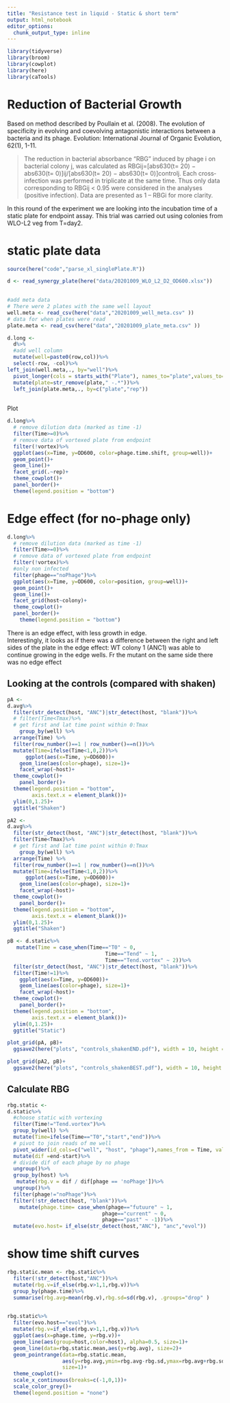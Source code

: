 ```yaml
---
title: "Resistance test in liquid - Static & short term"
output: html_notebook
editor_options: 
  chunk_output_type: inline
---
```


```r
library(tidyverse)
library(broom)
library(cowplot)
library(here)
library(caTools)
```

# Reduction of Bacterial Growth 
Based on method described by Poullain et al. (2008). The evolution of specificity in evolving and coevolving antagonistic interactions between a bacteria and its phage. Evolution: International Journal of Organic Evolution, 62(1), 1-11.

>  The reduction in bacterial absorbance “RBG” induced by phage i on bacterial colony j, was calculated as RBGij=[abs630(t= 20) − abs630(t= 0)]ij/[abs630(t= 20) − abs630(t= 0)]controlj. Each cross‐infection was performed in triplicate at the same time. Thus only data corresponding to RBGij < 0.95 were considered in the analyses (positive infection). Data are presented as 1 – RBGi for more clarity.  


In this round of the experiment we are looking into the incubation time of a static plate for endpoint assay. This trial was carried out using colonies from WLO-L2 veg from T=day2.


# static plate data
```r
source(here("code","parse_xl_singlePlate.R"))

d <- read_synergy_plate(here("data/20201009_WLO_L2_D2_OD600.xlsx"))
  

#add meta data
# There were 2 plates with the same well layout
well.meta <- read_csv(here("data","20201009_well_meta.csv" ))
# data for when plates were read
plate.meta <- read_csv(here("data","20201009_plate_meta.csv" ))

d.long <- 
  d%>%
  #add well column
  mutate(well=paste0(row,col))%>%
  select(-row, -col)%>%
left_join(well.meta,., by="well")%>%
  pivot_longer(cols = starts_with("Plate"), names_to="plate",values_to="OD600")%>%
  mutate(plate=str_remove(plate," -.*"))%>%
  left_join(plate.meta,., by=c("plate","rep"))
  


```

Plot
```r
d.long%>%
  # remove dilution data (marked as time -1)
  filter(Time>=0)%>%
  # remove data of vortexed plate from endpoint
  filter(!vortex)%>%
  ggplot(aes(x=Time, y=OD600, color=phage.time.shift, group=well))+
  geom_point()+
  geom_line()+
  facet_grid(.~rep)+
  theme_cowplot()+
  panel_border()+
  theme(legend.position = "bottom")
```


<!-- Stopped here -->

# Edge effect (for no-phage only)
```r

d.long%>%
  # remove dilution data (marked as time -1)
  filter(Time>=0)%>%
  # remove data of vortexed plate from endpoint
  filter(!vortex)%>%
  #only non infected
  filter(phage=="noPhage")%>%
  ggplot(aes(x=Time, y=OD600, color=position, group=well))+
  geom_point()+
  geom_line()+
  facet_grid(host~colony)+
  theme_cowplot()+
  panel_border()+
    theme(legend.position = "bottom")
```

There is an edge effect, with less growth in edge.  
Interestingly, it looks as if there was a difference between the right and left sides of the plate in the edge effect: WT colony 1 (ANC1)  was able to continue growing in the edge wells. Fr the mutant on the same side there was no edge effect 



## Looking at the controls (compared with shaken)
```r
pA <- 
d.avg%>%
  filter(str_detect(host, "ANC")|str_detect(host, "blank"))%>%
  # filter(Time<Tmax)%>%
  # get first and lat time point within 0:Tmax
    group_by(well) %>%
  arrange(Time) %>%
  filter(row_number()==1 | row_number()==n())%>%
  mutate(Time=ifelse(Time<1,0,2))%>%
      ggplot(aes(x=Time, y=OD600))+
    geom_line(aes(color=phage), size=1)+
    facet_wrap(~host)+
  theme_cowplot()+
    panel_border()+
  theme(legend.position = "bottom",
        axis.text.x = element_blank())+
  ylim(0,1.25)+
  ggtitle("Shaken")

pA2 <- 
d.avg%>%
  filter(str_detect(host, "ANC")|str_detect(host, "blank"))%>%
  filter(Time<Tmax)%>%
  # get first and lat time point within 0:Tmax
    group_by(well) %>%
  arrange(Time) %>%
  filter(row_number()==1 | row_number()==n())%>%
  mutate(Time=ifelse(Time<1,0,2))%>%
      ggplot(aes(x=Time, y=OD600))+
    geom_line(aes(color=phage), size=1)+
    facet_wrap(~host)+
  theme_cowplot()+
    panel_border()+
  theme(legend.position = "bottom",
        axis.text.x = element_blank())+
  ylim(0,1.25)+
  ggtitle("Shaken")

pB <- d.static%>%
   mutate(Time = case_when(Time=="T0" ~ 0,
                                Time=="Tend" ~ 1,
                                Time=="Tend.vortex" ~ 2))%>%
  filter(str_detect(host, "ANC")|str_detect(host, "blank"))%>%
  filter(Time!=1)%>%
    ggplot(aes(x=Time, y=OD600))+
    geom_line(aes(color=phage), size=1)+
    facet_wrap(~host)+
  theme_cowplot()+
    panel_border()+
  theme(legend.position = "bottom",
        axis.text.x = element_blank())+
  ylim(0,1.25)+
  ggtitle("Static")

plot_grid(pA, pB)+
  ggsave2(here("plots", "controls_shakenEND.pdf"), width = 10, height = 7)

plot_grid(pA2, pB)+
  ggsave2(here("plots", "controls_shakenBEST.pdf"), width = 10, height = 7)
```


## Calculate RBG
```r
rbg.static <-  
d.static%>%
  #choose static with vortexing
  filter(Time!="Tend.vortex")%>%
  group_by(well) %>%
  mutate(Time=ifelse(Time=="T0","start","end"))%>%
  # pivot to join reads of me well
  pivot_wider(id_cols=c("well", "host", "phage"),names_from = Time, values_from=OD600)%>%
  mutate(dif =end-start)%>%
  # divide dif of each phage by no phage
  ungroup()%>%
  group_by(host) %>%
   mutate(rbg.v = dif / dif[phage == 'noPhage'])%>%
  ungroup()%>%
  filter(phage!="noPhage")%>%
  filter(!str_detect(host, "blank"))%>%
    mutate(phage.time= case_when(phage=="futuure" ~ 1,
                               phage=="current" ~ 0,
                               phage=="past" ~ -1))%>%
  mutate(evo.host= if_else(str_detect(host,"ANC"), "anc","evol"))
```


# show time shift curves
```r
rbg.static.mean <- rbg.static%>%
  filter(!str_detect(host,"ANC"))%>%
  mutate(rbg.v=if_else(rbg.v>1,1,rbg.v))%>%
  group_by(phage.time)%>%
  summarise(rbg.avg=mean(rbg.v),rbg.sd=sd(rbg.v), .groups="drop" )
  

rbg.static%>%
  filter(evo.host=="evol")%>%
  mutate(rbg.v=if_else(rbg.v>1,1,rbg.v))%>%
  ggplot(aes(x=phage.time, y=rbg.v))+
  geom_line(aes(group=host,color=host), alpha=0.5, size=1)+
  geom_line(data=rbg.static.mean,aes(y=rbg.avg), size=2)+
  geom_pointrange(data=rbg.static.mean,
                  aes(y=rbg.avg,ymin=rbg.avg-rbg.sd,ymax=rbg.avg+rbg.sd),
                  size=1)+
  theme_cowplot()+
  scale_x_continuous(breaks=c(-1,0,1))+
  scale_color_grey()+
  theme(legend.position = "none")
```

<!-- * It seems like there is a phage contamination in a few of the control wells: A7, E7 and C12   -->
<!-- * Well H8 may have not recieved phage. -->
<!-- I will remove those wells:   -->
<!-- ```{r} -->
<!-- contam.wells <- c("A7", "E7" , "C12", "H8") -->
<!-- d <-  -->
<!--   d%>% -->
<!--   filter(!well %in%contam.wells) -->

<!-- meta <-  -->
<!--   meta%>% -->
<!--   filter(!well %in%contam.wells) -->
<!-- ``` -->




<!-- ## Calculating the viruence index  -->
<!-- Folowing Storms et. al.   -->
<!-- *1. establish limit of integration* -->
<!-- *"It is important to stress how the establishment of the limit of integration plays a significant role in the assessment of virulence. This limit should be set as the onset of stationary phase in the phage-free control. This provides a consistent reference for integration that can be easily identified for any phage–host system and restricts measurements to the period of cell growth—a necessary condition for productive infection for many phages.47 Moreover, it ensures that the range of the virulence measurements is well distributed, as discussed hereunder. In general, we recommend establishing the limit of integration as the time at which the slope of OD630 over time reaches ≤0.03 h."* -->

<!-- ### Determining the integration limit -->
<!-- Doing this can be done in 2 ways:   -->
<!-- A.using 'growthcurver' to find no-phage carying capacity (k) -->
<!-- ```{r} -->
<!-- library(growthcurver) -->

<!-- k.noPHI <-  -->
<!--   input[input$Time<8,]%>% -->
<!--   select(c("Time", meta$well[meta$phage=="noPHI"]))%>% -->
<!--   SummarizeGrowthByPlate(., bg_correct = "none")%>% -->
<!--   select("sample","k") -->
<!-- colnames(k.noPHI) <- c("well" ,"k")  -->


<!-- k.noPHI$Time.k <- NA -->
<!-- for(i in seq(k.noPHI$well)){ -->
<!--   w <- k.noPHI$well[i] -->
<!--   k <- k.noPHI$k[i] -->
<!--   tmp <-  -->
<!--     d%>% -->
<!--     filter(well==w) -->
<!--   k.noPHI$Time.k[i] <- -->
<!--     tmp$Time[which(tmp$OD600>k)[1]] -->

<!-- } -->
<!-- rm(tmp, i,w,k) -->
<!-- int.limit <- median(k.noPHI$Time.k, na.rm = TRUE) -->
<!-- int.limit -->
<!-- ``` -->

<!-- B. by visual inspection of plots   -->
<!-- First I will look at the change in OD over time. Storms et al. reccomend *establishing the limit of integration as the time at which the slope of OD630 over time reaches ≤0.03 h*   -->
<!-- ```{r} -->
<!-- time.diff <- diff(d$Time[1:2]) -->

<!-- d %>%  -->
<!--   filter(phage=="noPHI")%>% -->
<!--   split(.$well)%>%  -->
<!--   map_df("OD600")%>% -->
<!--   map_df(diff)%>% -->
<!--     map_df(function(x) x/time.diff)-> tmp -->

<!-- matplot(x= unique(d$Time)[-60],tmp, type="l", ylab = "OD/Time diff") -->
<!-- abline(h=0.03, col="red", lwd=3) -->
<!-- abline(v=c(1:floor(max(d$Time))), col="grey") -->

<!-- ``` -->

<!-- Both methods show that at integrating limit should be at ~ 4 hours. That is what I will set. How does that look?   -->
<!-- ```{r} -->
<!-- int.limit <- 4 -->

<!-- d%>% -->
<!--   filter(phage=="noPHI")%>% -->
<!--   filter(Time<int.limit)%>% -->
<!--   ggplot(aes(x=Time, y=OD600))+ -->
<!--   geom_line(data=filter(d,phage=="noPHI"), color="grey", size=1)+ -->
<!--   geom_line(aes(color=as.factor(dilution)), size=1)+ -->
<!--   # geom_hline(data=k.noPHI, aes(yintercept=k) )+ -->
<!--   facet_wrap(~well)+ -->
<!--   theme_cowplot()+ -->
<!--     theme(legend.position = "none") -->

<!-- ``` -->

<!-- not quite at stationery. Lets try an integration limit of T<5   -->
<!-- ```{r} -->
<!-- int.limit <- 5 -->

<!-- d%>% -->
<!--   filter(phage=="noPHI")%>% -->
<!--   filter(Time<int.limit)%>% -->
<!--   ggplot(aes(x=Time, y=OD600))+ -->
<!--   geom_line(data=filter(d,phage=="noPHI"), color="grey", size=1)+ -->
<!--   geom_line(aes(color=as.factor(dilution)), size=1)+ -->
<!--   # geom_hline(data=k.noPHI, aes(yintercept=k) )+ -->
<!--   facet_wrap(~well)+ -->
<!--   theme_cowplot()+ -->
<!--     theme(legend.position = "none") -->



<!-- ``` -->

<!-- I think that is better.   -->

<!-- ## Choosing the dilution range   -->
<!-- Need to make sure to use only dilutions in which all wells got phage.   -->
<!-- ```{r} -->
<!-- phage.vol <- 0.1 #ml -->
<!-- init.titer <- 1.5e11 #PFU/ml -->
<!-- max.dilut <- 1/(init.titer*phage.vol) -->
<!-- #-# verify visualy -->
<!-- d%>% -->
<!--   filter(host != "Blank")%>% -->
<!--   # filter(Time<int.limit)%>% -->
<!--   filter(phage!="noPHI")%>% -->
<!--   # filter(dilution<=max.dilut)%>% -->
<!--   ggplot(aes(x=Time, y=OD600))+ -->
<!--   geom_line(aes(color=well), size=1)+ -->
<!--   facet_grid(dilution~interaction(host, phage))+ -->
<!--   theme_cowplot()+ -->
<!--     theme(legend.position = "none") -->

<!-- ``` -->

<!-- All the dilutions can be used.  -->

<!-- ```{r} -->
<!-- # d%>% -->
<!-- #   filter(host != "Blank")%>% -->
<!-- #   # filter(Time<int.limit+1)%>% -->
<!-- #   # filter(phage!="noPHI")%>% -->
<!-- #   filter(dilution==1e-7 |dilution==1e-6 |dilution==1e-5)%>% -->
<!-- #   ggplot(aes(x=Time, y=OD600))+ -->
<!-- #   geom_line(aes(color=well), size=1)+ -->
<!-- #   facet_grid(dilution~interaction(host, phage))+ -->
<!-- #   theme_cowplot()+ -->
<!-- #     theme(legend.position = "none") -->
<!-- #  -->
<!-- # max.dilut <-1e-7 -->
<!-- ``` -->

<!-- Plot of lysis -->
<!-- ```{r} -->
<!-- d%>% -->
<!--   filter(host != "Blank")%>% -->
<!--   filter(dilution != "Blank")%>% -->
<!--   filter(Time<10)%>% -->
<!--   filter(!grepl("COL",dilution))%>% -->
<!--   # filter(phage!="noPHI")%>% -->
<!--   # filter(dilution<=max.dilut)%>% -->
<!--   ggplot(aes(x=Time, y=OD600))+ -->
<!--   geom_line(aes(group=well,color=host), size=1)+ -->
<!--   facet_wrap(~fct_rev(dilution))+ -->
<!--   theme_cowplot()+ -->
<!--   ggtitle("SPO1 infection by MOI (n=4)") -->
<!--     # theme(legend.position = "none") -->
<!-- ``` -->

<!-- ## Integrate the area under curve   -->
<!-- Storms et al.: *"areas underneath the optical density versus time curves were calculated using the trapezoid rule for each well, from the time of infection to the  time corresponding to the onset of stationary phase in the phage-free control* -->

<!-- ```{r} -->
<!-- library(caTools) #needed for trapezoids -->
<!-- meta$auc <- NA -->
<!-- for(i in seq(meta$well)){ -->
<!--   if(meta$host[i]=="Blank") next -->

<!--   tmp <-  -->
<!--     d%>% -->
<!--     filter(well==meta$well[i])%>% -->
<!--     filter(Time<=int.limit) -->
<!--   meta$auc[i] <- trapz(tmp$Time, tmp$OD600) -->

<!-- } -->
<!-- rm(tmp) -->

<!-- # summarize no phage control areas -->
<!-- sum.noPHI <-  -->
<!--   meta%>% -->
<!--     filter(host != "Blank")%>% -->
<!--     filter(phage=="noPHI")%>% -->
<!--     group_by(host, colony)%>% -->

<!--     summarise( A0=mean(auc), sd=sd(auc)) -->
<!-- # %>% -->
<!--   # ggplot(aes(colony, mean))+ -->
<!--   # geom_pointrange(aes(ymin=mean-sd, ymax=mean+sd))+ -->
<!--   # facet_wrap(~host) -->
<!-- vindex <- merge(meta, sum.noPHI) -->
<!-- vindex$Vi <- 1-(vindex$auc/vindex$A0) -->
<!-- vindex$log.moi <- log10(as.numeric(vindex$dilution)*1.5e11/2.5e7) -->
<!-- vindex%>% -->
<!--   filter(phage!="noPHI")%>% -->
<!--   group_by(host,colony, phage, log.moi)%>% -->
<!--   summarise( Virulence=mean(Vi), mn=min(Vi), mx=max(Vi), n=n())%>% -->
<!--   ggplot(aes(log.moi, Virulence, color=colony))+ -->
<!--            geom_pointrange(aes(ymin=mn, ymax=mx ), size=1)+ -->
<!--            geom_line(aes(group=colony), size=1)+ -->
<!--            facet_wrap(~interaction(phage, host), nrow=2)+ -->
<!--            theme_cowplot()+ -->
<!--   ggtitle("interaction(host,phage)") -->
<!-- ``` -->

<!-- ## summarize to single value index -->
<!-- Storms et al.: *The virulence index is defined as the area under the virulence curve (AP) divided by the theoretical maximum area under the virulence curve (Amax)* -->
<!-- **Vp = Ap / Amax**   -->
<!-- ```{r} -->
<!-- sum.phi <- vindex%>% -->
<!--   filter(phage!="noPHI")%>% -->
<!--   group_by(host,colony, phage)%>% -->
<!--   summarise(  n=n()) -->

<!-- sum.phi$Ap <- NA -->
<!-- sum.phi$Amax <- NA -->
<!-- for(i in seq(nrow(sum.phi))){ -->

<!--   tmp <-  -->
<!--     vindex%>% -->
<!--     filter(phage!="noPHI")%>% -->
<!--     filter(host==sum.phi$host[i])%>% -->
<!--     filter(colony==sum.phi$colony[i])%>% -->
<!--     filter(phage==sum.phi$phage[i])%>% -->
<!--     # filter(dilution>=max.dilut)%>% -->
<!--     arrange(log.moi) -->
<!--   sum.phi$Ap[i] <- trapz(tmp$log.moi, tmp$Vi) -->
<!--   sum.phi$Amax[i] <-  trapz(tmp$log.moi,rep(1, nrow(tmp))) -->

<!-- } -->

<!-- rm(tmp) -->
<!-- sum.phi$Vp <- sum.phi$Ap/sum.phi$Amax -->

<!-- sum.phi%>% -->
<!--   # filter(n==8)%>% -->
<!--   ggplot(aes(x=interaction(phage,host), y=Vp))+ -->
<!--   geom_boxplot(width=0.2)+ -->
<!--     geom_jitter(shape=21,#aes(shape=as.factor(colony)), -->
<!--               height=0, width=0.05,size=5, fill="grey", alpha=0.5)+ -->
<!--   # scale_shape_manual(values=c(15,16,22,21))+ -->
<!--   ylim(0,1)+ -->
<!--   theme_cowplot() -->
<!-- ``` -->

<!-- ## Stats   -->
<!-- ```{r} -->
<!-- summary(aov(Vp~host+colony, sum.phi  )) -->
<!-- ``` -->

<!-- # No Difference!!   -->


<!-- Nice plot -->
<!-- ```{r} -->
<!-- d%>% -->
<!--   filter(dilution != "Blank")%>% -->
<!--   filter(Time<10)%>% -->
<!--   filter(phage!="noPHI")%>% -->
<!--   # filter(dilution<=max.dilut)%>% -->
<!--   ggplot(aes(x=Time, y=OD600))+ -->
<!--   geom_line(aes(group=well,color=dilution), size=1)+ -->
<!--   facet_grid(host~colony)+ -->
<!--   theme_cowplot()+ -->
<!--     theme(legend.position = "bottom") -->
<!-- ``` -->

